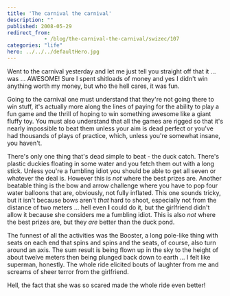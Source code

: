 ```yaml
---
title: 'The carnival the carnival'
description: ""
published: 2008-05-29
redirect_from: 
            - /blog/the-carnival-the-carnival/swizec/107
categories: "life"
hero: ../../../defaultHero.jpg
---
```


Went to the carnival yesterday and let me just tell you straight off that it ... was ... AWESOME! Sure I spent shitloads of money and yes I didn't win anything worth my money, but who the hell cares, it was fun.

Going to the carnival one must understand that they're not going there to win stuff, it's actually more along the lines of paying for the ability to play a fun game and the thrill of hoping to win something awesome like a giant fluffy toy. You must also understand that all the games are rigged so that it's nearly impossible to beat them unless your aim is dead perfect or you've had thousands of plays of practice, which, unless you're somewhat insane, you haven't.

There's only one thing that's dead simple to beat - the duck catch. There's plastic duckies floating in some water and you fetch them out with a long stick. Unless you're a fumbling idiot you should be able to get all seven or whatever the deal is. However this is _not_ where the best prizes are. Another beatable thing is the bow and arrow challenge where you have to pop four water balloons that are, obviously, not fully inflated. This one sounds tricky, but it isn't because bows aren't _that_ hard to shoot, especially not from the distance of two meters ... hell even **I** could do it, but the girlfriend didn't allow it because she considers me a fumbling idiot. This is also _not_ where the best prizes are, but they _are_ better than the duck pond.

The funnest of all the activities was the Booster, a long pole-like thing with seats on each end that spins and spins and the seats, of course, also turn around an axis. The sum result is being flown up in the sky to the height of about twelve meters then being plunged back down to earth ... I felt like superman, honestly. The whole ride elicited bouts of laughter from me and screams of sheer terror from the girlfriend.

Hell, the fact that she was so scared made the whole ride even better!
